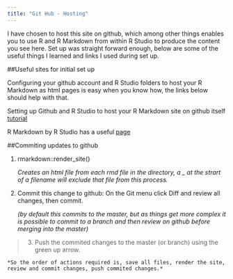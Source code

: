 ```yaml
---
title: "Git Hub - Hosting"
---
```


I have chosen to host this site on github, which among other things enables you to use R and R Markdown from within R Studio to produce the content you see here.  Set up was straight forward enough, below are some of the useful things I learned and links I used during set up.

##Useful sites for initial set up

Configuring your github account and R Studio folders to host your R Markdown as html pages is easy when you know how, the links below should help with that.

Setting up Github and R Studio to host your R Markdown site on github itself [tutorial](http://nickstrayer.me/RMarkdown_Sites_tutorial/ "Hosting on git tutorial")

R Markdown by R Studio has a useful [page](http://rmarkdown.rstudio.com/rmarkdown_websites.html "R Markdown - R Studio") 


##Commiting updates to github


1. rmarkdown::render_site()  

    *Creates an html file from each rmd file in the directory, a _ at the strart of a filename will exclude that file from this process.*

2. Commit this change to github: On the Git menu click Diff and review all changes, then commit.

    *(by default this commits to the master, but as things get more complex it is possible to commit to a branch and then review on github before merging into the master)*

> 3. Push the commited changes to the master (or branch) using the green up arrow.

    *So the order of actions required is, save all files, render the site, review and commit changes, push commited changes.*

